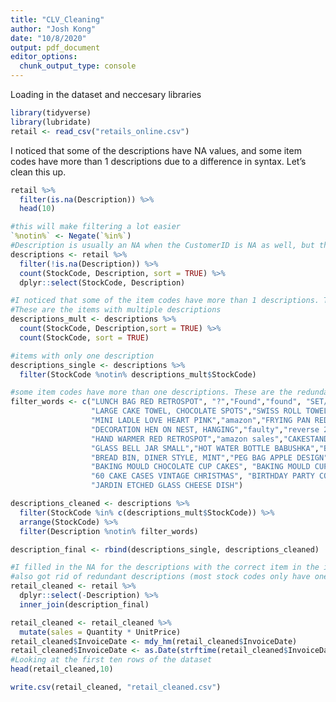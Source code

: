 ```yaml
---
title: "CLV_Cleaning"
author: "Josh Kong"
date: "10/8/2020"
output: pdf_document
editor_options: 
  chunk_output_type: console
---
```


Loading in the dataset and neccesary libraries
```r
library(tidyverse)
library(lubridate)
retail <- read_csv("retails_online.csv")
```

I noticed that some of the descriptions have NA values, and some item codes have more than 1 descriptions due to a difference in syntax. Let's clean this up.
```r
retail %>% 
  filter(is.na(Description)) %>% 
  head(10)

#this will make filtering a lot easier
`%notin%` <- Negate(`%in%`)
#Description is usually an NA when the CustomerID is NA as well, but the StockCode is not NA. I will fill in the NA with the description that is assigned to that StockCode
descriptions <- retail %>% 
  filter(!is.na(Description)) %>% 
  count(StockCode, Description, sort = TRUE) %>% 
  dplyr::select(StockCode, Description)

#I noticed that some of the item codes have more than 1 descriptions. Taking a closer look, a lot of the descriptions appear to be very redu 
#These are the items with multiple descriptions
descriptions_mult <- descriptions %>% 
  count(StockCode, Description,sort = TRUE) %>% 
  count(StockCode, sort = TRUE)

#items with only one description
descriptions_single <- descriptions %>% 
  filter(StockCode %notin% descriptions_mult$StockCode)

#some item codes have more than one descriptions. These are the redundant descriptions that I'll be filtering out.
filter_words <- c("LUNCH BAG RED RETROSPOT", "?","Found","found", "SET/5 RED RETROSPOT LID GLASS BOWLS",
                  "LARGE CAKE TOWEL, CHOCOLATE SPOTS","SWISS ROLL TOWEL, PINK  SPOTS","MINI LADLE LOVE HEART RED",
                  "MINI LADLE LOVE HEART PINK","amazon","FRYING PAN RED RETROSPOT","GARLAND, MAGIC GARDEN 1.8M",
                  "DECORATION HEN ON NEST, HANGING","faulty","reverse 21/5/10 adjustment","mouldy, thrown away.",
                  "HAND WARMER RED RETROSPOT","amazon sales","CAKESTAND, 3 TIER, LOVEHEART","GLASS BELL JAR LARGE",
                  "GLASS BELL JAR SMALL","HOT WATER BOTTLE BABUSHKA","BREAD BIN, DINER STYLE, IVORY",
                  "BREAD BIN, DINER STYLE, MINT","PEG BAG APPLE DESIGN", "BAKING MOULD TOFFEE CUP  CHOCOLATE",
                  "BAKING MOULD CHOCOLATE CUP CAKES", "BAKING MOULD CUPCAKE CHOCOLATE",
                  "60 CAKE CASES VINTAGE CHRISTMAS", "BIRTHDAY PARTY CORDON BARRIER TAPE", "JAM JAR WITH BLUE LID", "3 TRADITIONAl BISCUIT CUTTERS  SET","CHILDRENS SPACEBOY MUG","damages", "Dotcom sales", "Dotcom","counted", "check",
                  "JARDIN ETCHED GLASS CHEESE DISH")

descriptions_cleaned <- descriptions %>% 
  filter(StockCode %in% c(descriptions_mult$StockCode)) %>% 
  arrange(StockCode) %>%
  filter(Description %notin% filter_words)

description_final <- rbind(descriptions_single, descriptions_cleaned)

#I filled in the NA for the descriptions with the correct item in the item code
#also got rid of redundant descriptions (most stock codes only have one description now)
retail_cleaned <- retail %>% 
  dplyr::select(-Description) %>% 
  inner_join(description_final)
```

```r
retail_cleaned <- retail_cleaned %>% 
  mutate(sales = Quantity * UnitPrice)
retail_cleaned$InvoiceDate <- mdy_hm(retail_cleaned$InvoiceDate)
retail_cleaned$InvoiceDate <- as.Date(strftime(retail_cleaned$InvoiceDate, format="%Y-%m-%d"))
#Looking at the first ten rows of the dataset
head(retail_cleaned,10)

write.csv(retail_cleaned, "retail_cleaned.csv")
```











